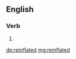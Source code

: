 ==English==

===Verb===
{{head|en|verb form}}

# {{en-past of|reinflate}}

[[de:reinflated]]
[[mg:reinflated]]